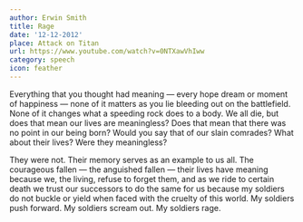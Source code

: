 ```yaml
---
author: Erwin Smith
title: Rage
date: '12-12-2012'
place: Attack on Titan
url: https://www.youtube.com/watch?v=0NTXawVhIww
category: speech
icon: feather
---
```


Everything that you thought had meaning — every hope dream or moment of
happiness — none of it matters as you lie bleeding out on the battlefield. None
of it changes what a speeding rock does to a body. We all die, but does that
mean our lives are meaningless? Does that mean that there was no point in our
being born? Would you say that of our slain comrades? What about their lives?
Were they meaningless?

They were not. Their memory serves as an example to us all. The courageous
fallen — the anguished fallen — their lives have meaning because we, the living,
refuse to forget them, and as we ride to certain death we trust our successors
to do the same for us because my soldiers do not buckle or yield when faced with
the cruelty of this world. My soldiers push forward. My soldiers scream out. My
soldiers rage.

